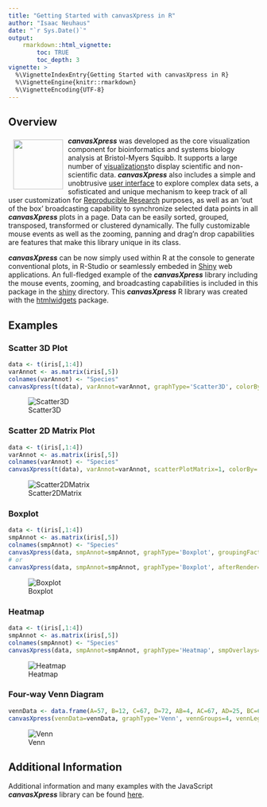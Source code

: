 ```yaml
---
title: "Getting Started with canvasXpress in R"
author: "Isaac Neuhaus"
date: "`r Sys.Date()`"
output: 
    rmarkdown::html_vignette:
        toc: TRUE
        toc_depth: 3
vignette: >
  %\VignetteIndexEntry{Getting Started with canvasXpress in R}
  %\VignetteEngine{knitr::rmarkdown}
  %\VignetteEncoding{UTF-8}
---
```

## Overview

<a href="http://www.canvasxpress.org"><img src="http://www.canvasxpress.org/images/brand3.png" align="left" hspace="10" vspace="6" width="100"></a>

***canvasXpress*** was developed as the core visualization component for bioinformatics and systems biology analysis
at Bristol-Myers Squibb. It supports a large number of [visualizations ](http://www.canvasxpress.org/html/gallery.html)to display scientific and non-scientific
data. ***canvasXpress*** also includes a simple and unobtrusive [user interface](http://www.canvasxpress.org/html/user-interface.html) to explore complex data sets, a sofisticated and unique mechanism to keep track of all user customization for [Reproducible Research ](http://www.canvasxpress.org/html/reproducible-research.html) purposes, as well as an 'out of the box'
broadcasting capability to synchronize selected data points in all ***canvasXpress*** plots in a page. Data can
be easily sorted, grouped, transposed, transformed or clustered dynamically. The fully customizable mouse events
as well as the zooming, panning and drag'n drop capabilities are features that make this library unique in its
class.

***canvasXpress*** can be now simply used within R at the console to generate conventional plots, in R-Studio
or seamlessly embeded in [Shiny](http://shiny.rstudio.com) web applications. An full-fledged example of the ***canvasXpress*** library including the mouse events, zooming, and broadcasting capabilities is included in this package in the [shiny](shiny/example3) directory. This ***canvasXpress*** R library was created with the [htmlwidgets](https://github.com/ramnathv/htmlwidgets) package.

## Examples

### Scatter 3D Plot

```r
data <- t(iris[,1:4])
varAnnot <- as.matrix(iris[,5])
colnames(varAnnot) <- "Species"
canvasXpress(t(data), varAnnot=varAnnot, graphType='Scatter3D', colorBy='Species')
```
![Scatter3D](images/R-Scatter3D.png)

### Scatter 2D Matrix Plot

```r
data <- t(iris[,1:4])
varAnnot <- as.matrix(iris[,5])
colnames(varAnnot) <- "Species"
canvasXpress(t(data), varAnnot=varAnnot, scatterPlotMatrix=1, colorBy='Species')
```
![Scatter2DMatrix](images/R-Scatter2DMatrix.png)

### Boxplot

```r
data <- t(iris[,1:4])
smpAnnot <- as.matrix(iris[,5])
colnames(smpAnnot) <- "Species"
canvasXpress(data, smpAnnot=smpAnnot, graphType='Boxplot', groupingFactors=list('Species'))
# or
canvasXpress(data, smpAnnot=smpAnnot, graphType='Boxplot', afterRender=list(list('groupSamples', list('Species'))))
```
![Boxplot](images/R-Boxplot.png)

### Heatmap

```r
data <- t(iris[,1:4])
smpAnnot <- as.matrix(iris[,5])
colnames(smpAnnot) <- "Species"
canvasXpress(data, smpAnnot=smpAnnot, graphType='Heatmap', smpOverlays=list('Species'), variablesClustered=TRUE, showSampleNames=FALSE)
```
![Heatmap](images/R-Heatmap.png)

### Four-way Venn Diagram

```r
vennData <- data.frame(A=57, B=12, C=67, D=72, AB=4, AC=67, AD=25, BC=67, BD=27, CD=38, ABC=69, ABD=28, ACD=52, BCD=46, ABCD=3)
canvasXpress(vennData=vennData, graphType='Venn', vennGroups=4, vennLegend=list(A="List1", B="List2", C="List3", D="List4"))
```
![Venn](images/R-Venn.png)

## Additional Information 

Additional information and many examples with the JavaScript ***canvasXpress*** library can be found
[here](http://www.canvasxpress.org).
